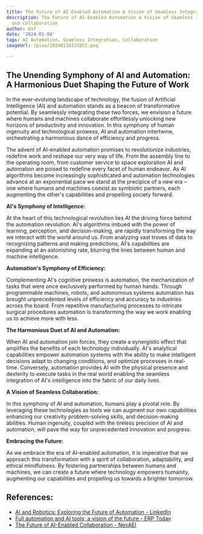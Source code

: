 ```yaml
---
title: The Future of AI-Enabled Automation A Vision of Seamless Integration and Collaboration
description: The Future of AI-Enabled Automation A Vision of Seamless Integration
  and Collaboration
author: Usf
date: '2024-01-04'
tags: AI Automation, Seamless Integration, Collaboration
imageUrl: /pixa/20240116131651.png

---
```

## The Unending Symphony of AI and Automation: A Harmonious Duet Shaping  the Future of Work

In the ever-evolving landscape of technology, the fusion of Artificial Intelligence (AI) and  automation stands as a  beacon of transformative potential. By seamlessly integrating these two forces,  we envision a future where humans and machines collaborate effortlessly unlocking new  horizons of productivity and innovation. In  this symphony of human  ingenuity and technological prowess, AI and automation intertwine,  orchestrating  a harmonious dance of efficiency and progress.

The  advent of AI-enabled automation promises to revolutionize industries, redefine work and reshape  our very way of life.  From the assembly line to the operating room, from customer service  to space exploration AI and automation are  poised to redefine every facet of human endeavor. As AI algorithms become increasingly sophisticated and automation technologies advance at an exponential pace we  stand at the precipice of a new  era  – one where humans and machines coexist as symbiotic partners, each augmenting the other's capabilities  and propelling society forward.

**AI's Symphony of Intelligence:**

At the heart of this technological revolution lies AI the driving force behind  the automation revolution. AI's algorithms imbued with the power of learning, perception, and decision-making, are rapidly transforming the way we interact with the world around us.  From analyzing vast troves of data to recognizing  patterns and making predictions, AI's capabilities are expanding at an astonishing rate, blurring the lines between human and  machine intelligence.

**Automation's Symphony of Efficiency:**

Complementing AI's cognitive prowess is automation,  the mechanization of tasks  that were  once exclusively performed by human hands. Through programmable machines, robots, and autonomous systems automation has brought  unprecedented levels of efficiency and accuracy to industries across the board. From repetitive manufacturing processes  to intricate surgical procedures automation is transforming the way we work enabling  us to achieve more with  less.

**The Harmonious Duet of AI and Automation:**

When AI and automation  join  forces, they create a  synergistic effect  that amplifies the benefits of each technology individually. AI's analytical capabilities empower automation systems with the ability to make intelligent decisions  adapt to changing conditions, and optimize processes in real-time. Conversely, automation provides  AI with  the physical presence and dexterity to execute tasks in the real world enabling the seamless  integration of AI's intelligence into the fabric of our daily lives.

**A Vision of Seamless Collaboration:**

In this symphony of AI and automation,  humans  play  a pivotal role. By leveraging  these technologies as tools we can augment our own capabilities enhancing our creativity  problem-solving skills, and decision-making abilities. Human ingenuity, coupled with the tireless precision of AI  and automation, will pave the way for unprecedented innovation and progress.

**Embracing the Future:**

As we embrace the era of AI-enabled automation,  it is imperative that we approach this transformation with a spirit of collaboration, adaptability, and ethical mindfulness. By  fostering partnerships between humans and machines, we can create  a future where technology empowers humanity, augmenting our  capabilities  and propelling us towards a brighter tomorrow.

## References:
- [AI and Robotics: Exploring the Future of Automation - LinkedIn](https://www.linkedin.com/pulse/ai-robotics-exploring-future-automation-datathick)
- [Full automation and AI tools; a vision of the future - ERP Today](https://erp.today/full-automation-and-ai-tools-a-vision-of-the-future/)
- [The Future of AI-Enabled Collaboration - NexAEI](https://www.nexaei.com/blog/the-future-of-ai-powered-enterprise-collaboration-and-its-impact-on-business-growth/)
